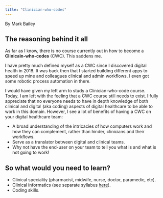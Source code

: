 ```yaml
---
title: "Clinician-who-codes"
---
```


By Mark Bailey

## The reasoning behind it all

As far as I know, there is no course currently out in how to become a **Clinicain-who-codes** (CWC). This saddens me. 

I have pretty much defined myself as a CWC since I discovered digital health in 2018. It was back then that I started building different apps to speed up mine and colleagues clinical and admin workflows. I even got some robotic process automation in there.

I would have given my left arm to study a Clinician-who-code course. Today, I am left with the feeling that a CWC course still needs to exist. I fully appreciate that no everyone needs to have in depth knowledge of both clinical and digital (aka coding) aspects of digital healthcare to be able to work in this domain. However, I see a lot of benefits of having a CWC on your digital healthcare team:

* A broad understanding of the intricacies of how computers work and how they can complement, rather than hinder, clinicians and their workflows.
* Serve as a translator between digital and clinical teams.
* Why not have the end-user on your team to tell you what is and what is not going to work!

## So what would you need to learn?

* Clinical speciality (pharmacist, midwife, nurse, doctor, paramedic, etc).
* Clinical informatics (see separate syllabus [here](/learn/syllabi/clinical-informatician.qmd)).
* Coding skills.